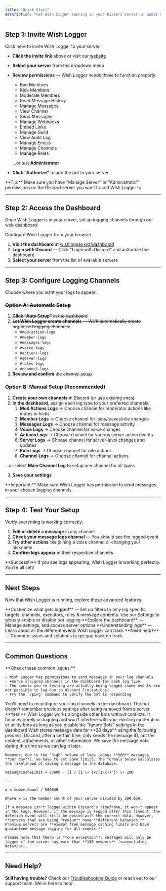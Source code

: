 ```yaml
---
title: "Quick Start"
description: "Get Wish Logger running in your Discord server in under 5 minutes"
---
```


## Step 1: Invite Wish Logger

<Card title="Add to Discord" icon="circle-plus" color="#5865f2" horizontal href="https://discord.com/oauth2/authorize?client_id=1308500301791105044&permissions=8&scope=bot">
  Click here to invite Wish Logger to your server
</Card>

- **Click the invite link** above or visit our [website](https://wishlogger.xyz)
- **Select your server** from the dropdown menu
- **Review permissions** — Wish Logger needs these to function properly:
  - Ban Members
  - Kick Members
  - Moderate Members
  - Read Message History
  - Manage Messages
  - View Channel
  - Send Messages
  - Manage Webhooks
  - Embed Links
  - Manage Guild
  - View Audit Log
  - Manage Emojis
  - Manage Channels
  - Manage Roles

  ...or just **Administrator**
- **Click "Authorize"** to add the bot to your server

<Tip>
  **Tip:** Make sure you have "Manage Server" or "Administrator" permissions on the Discord server you want to add Wish Logger to.
</Tip>

---

## Step 2: Access the Dashboard

Once Wish Logger is in your server, set up logging channels through our web dashboard:

<Card title="Open Dashboard" icon="book-open" color="#00d9ff" horizontal href="https://wishlogger.xyz/dashboard">
  Configure Wish Logger from your browser
</Card>

1. **Visit the dashboard** at [wishlogger.xyz/dashboard](https://wishlogger.xyz/dashboard)
2. **Login with Discord** — Click "Login with Discord" and authorize the dashboard
3. **Select your server** from the list of available servers

---

## Step 3: Configure Logging Channels

Choose where you want your logs to appear:

### ~~Option A: Automatic Setup~~

1. **~~Click "Auto Setup"~~** ~~in the dashboard~~
2. **~~Let Wish Logger create channels~~** ~~— We'll automatically create organized logging channels:~~
   - `#mod-action-logs`
   - `#member-logs`
   - `#messages-logs` 
   - `#voice-logs`
   - `#actions-logs`
   - `#server-logs` 
   - `#roles-logs` 
   - `#channel-logs`
3. **~~Review and confirm~~** ~~the channel setup~~

### Option B: Manual Setup (Recommended)

1. **Create your own channels** in Discord (or use existing ones)
2. **In the dashboard**, assign each log type to your preferred channels:
   1. **Mod Actions Logs** → Choose channel for moderator actions like mutes or kicks
   2. **Member Logs** → Choose channel for joins/leaves/role changes
   3. **Messages Logs** → Choose channel for message activity
   4. **Voice Logs** → Choose channel for voice changes
   5. **Actions Logs** → Choose channel for various server action events
   6. **Server Logs** → Choose channel for server-level changes and updates
   7. **Role Logs** → Choose channel for role actions
   8. **Channel Logs** → Choose channel for channel actions

...or select **Main Channel Log** to setup one channel for all types

3. **Save your settings**

<Warning>
  **Important:** Make sure Wish Logger has permission to send messages in your chosen logging channels.
</Warning>

---

## Step 4: Test Your Setup

Verify everything is working correctly:

1. **Edit or delete a message** in any channel
2. **Check your message logs channel** — You should see the logged event
3. **Try other actions** like joining a voice channel or changing your nickname
4. **Confirm logs appear** in their respective channels

<Tip>
  **Success\!** If you see logs appearing, Wish Logger is working perfectly. You're all set\!
</Tip>

---

## Next Steps

Now that Wish Logger is running, explore these advanced features:

<CardGroup cols="2">
  <Card title="Filter System" icon="filter" color="#06b6d4" href="/docs/filters">
    **Customize what gets logged** — Set up filters to only log specific targets, channels, executors, roles & message contents. Use our Settings to globaly enable or disable bot logging
  </Card>
  <Card title="Dashboard Features" icon="gauge" color="#7c3aed" href="/docs/dashboard">
    **Explore the dashboard** — Manage settings, and access server options
  </Card>
  <Card title="Log Types" icon="list" color="#22c55e" href="/docs/log-types">
    **Understanding logs** — Learn about all the different events Wish Logger can track
  </Card>
  <Card title="Troubleshooting" icon="helmet-safety" color="#f59e0b" href="/docs/troubleshooting">
    **Need help?** — Common issues and solutions to get you back on track
  </Card>
</CardGroup>

---

## Common Questions

<AccordionGroup>
  <Accordion title="Why aren't my logs showing up?">
    **Check these common issues:**

    - Wish Logger has permissions to send messages in your log channels
    - You've assigned channels in the dashboard for each log type
    - The events you're testing are actually being logged (some events are not possible to log due to discord limitations)
    - Try the `/ping` command to verify the bot is responding
  </Accordion>
  <Accordion title="What happens if I kick the bot and re-add it?">
    You'll need to reconfigure your log channels in the dashboard. The bot doesn't remember previous settings after being removed from a server.
  </Accordion>
  <Accordion title="Does it work with other bots like MEE6, Dyno, Carl-bot?">
    **Yes\!** Wish Logger works alongside other bots without conflicts. It focuses purely on logging and won't interfere with your existing moderation or utility bots as long as you disable the "Ignore Bots" settings in the dashboard
  </Accordion>
  <Accordion title="Does the bot store my messages permanently?">
    Wish stores message data for **28 days** using the following process: Discord, after a certain time, only sends the message ID, not the content, attachments, or other information. We save the message data during this time so we can log it later.

    However, due to the "high" volume of logs (about **500** messages **per day**), we have to set some limits. The formula below calculates the likelihood of saving a message to the database:

    messageCacheLimit = 20000 · (1 / (1 \+ (x/(1-x))²)) \+ 200

    ---

    x = memberCount / 500000

    Where x is the member count of your server divided by 500,000.

    If a message isn't logged within Discord's timeframe, it won't appear in the logs. However, if the message is logged after this timeout, the deletion event will still be posted with the correct data. However, **servers that are using Premium** have **different behavior.** Premium servers are **exempt from message caching limits and have guaranteed message logging for all events.**

    Please note that there is **one exception**: messages will only be logged if the server has more than **150 members** (<u>excluding bots</u>).
  </Accordion>
</AccordionGroup>

---

## Need Help?

**Still having trouble?** Check our [Troubleshooting Guide](/general/debugging) or reach out to our support team. We're here to help\!